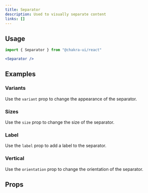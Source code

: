 ```yaml
---
title: Separator
description: Used to visually separate content
links: []
---
```


<ExampleTabs name="separator-basic" />

## Usage

```jsx
import { Separator } from "@chakra-ui/react"
```

```jsx
<Separator />
```

## Examples

### Variants

Use the `variant` prop to change the appearance of the separator.

<ExampleTabs name="separator-with-variants" />

### Sizes

Use the `size` prop to change the size of the separator.

<ExampleTabs name="separator-with-sizes" />

### Label

Use the `label` prop to add a label to the separator.

<ExampleTabs name="separator-with-label" />

### Vertical

Use the `orientation` prop to change the orientation of the separator.

<ExampleTabs name="separator-vertical" />

## Props

<PropTable component="Separator" part="Separator" />
